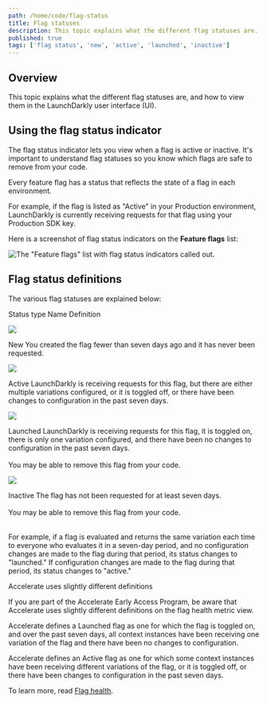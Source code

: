 ```yaml
---
path: /home/code/flag-status
title: Flag statuses
description: This topic explains what the different flag statuses are.
published: true
tags: ['flag status', 'new', 'active', 'launched', 'inactive']
---
```


## Overview

This topic explains what the different flag statuses are, and how to view them in the LaunchDarkly user interface (UI).

## Using the flag status indicator

The flag status indicator lets you view when a flag is active or inactive. It's important to understand flag statuses so you know which flags are safe to remove from your code.

Every feature flag has a status that reflects the state of a flag in each environment.

For example, if the flag is listed as "Active" in your Production environment, LaunchDarkly is currently receiving requests for that flag using your Production SDK key.

Here is a screenshot of flag status indicators on the **Feature flags** list:

![The "Feature flags" list with flag status indicators called out.](flag-status-indicators-callout.png)

## Flag status definitions

The various flag statuses are explained below:

<Table>
  <TableHeader>
    <TableHeadCell>Status type</TableHeadCell>
    <TableHeadCell>Name</TableHeadCell>
    <TableHeadCell>Definition</TableHeadCell>
  </TableHeader>
  <TableBody>
    <TableRow>
<TableCell>

![](flag-status-indicator-new.png)

</TableCell>
      <TableCell>New</TableCell>
      <TableCell>You created the flag fewer than seven days ago and it has never been requested.</TableCell>
    </TableRow>
    <TableRow>
<TableCell>

![](flag-status-indicator-active.png)

</TableCell>
        <TableCell>Active</TableCell>
        <TableCell>
          LaunchDarkly is receiving requests for this flag, but there are either multiple variations configured, or it is toggled off, or there have been changes to configuration in the past seven days.
        </TableCell>
    </TableRow>
    <TableRow>
<TableCell>

![](flag-status-indicator-launched.png)

</TableCell>
      <TableCell>Launched</TableCell>
      <TableCell>LaunchDarkly is receiving requests for this flag, it is toggled on, there is only one variation configured, and there have been no changes to configuration in the past seven days.<br/><br/>You may be able to remove this flag from your code.</TableCell>
    </TableRow>
    <TableRow>
<TableCell>

![](flag-status-indicator-inactive.png)

</TableCell>
      <TableCell>Inactive</TableCell>
      <TableCell>The flag has not been requested for at least seven days.<br/><br/>You may be able to remove this flag from your code.</TableCell>
    </TableRow>
  </TableBody>
</Table>

For example, if a flag is evaluated and returns the same variation each time to everyone who evaluates it in a seven-day period, and no configuration changes are made to the flag during that period, its status changes to "launched." If configuration changes are made to the flag during that period, its status changes to "active."

<Callout intent="info">
<CalloutTitle>Accelerate uses slightly different definitions</CalloutTitle>
<CalloutDescription>

If you are part of the Accelerate Early Access Program, be aware that Accelerate uses slightly different definitions on the flag health metric view.

Accelerate defines a Launched flag as one for which the flag is toggled on, and over the past seven days, all context instances have been receiving one variation of the flag and there have been no changes to configuration.

Accelerate defines an Active flag as one for which some context instances have been receiving different variations of the flag, or it is toggled off, or there have been changes to configuration in the past seven days.

To learn more, read [Flag health](/home/accelerate/accelerate-metrics/flag-health).

</CalloutDescription>
</Callout>
